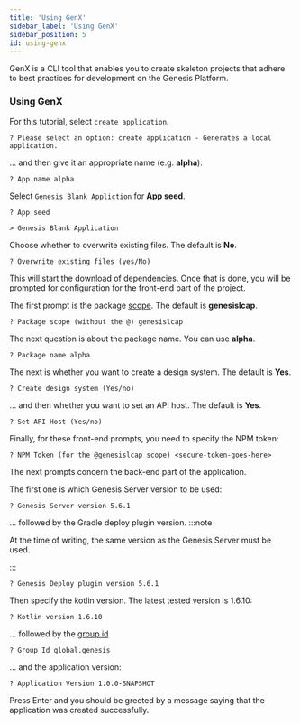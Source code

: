 ```yaml
---
title: 'Using GenX'
sidebar_label: 'Using GenX'
sidebar_position: 5
id: using-genx
---
```


GenX is a CLI tool that enables you to create skeleton projects that adhere to best practices for development on the Genesis Platform.

### Using GenX

For this tutorial, select `create application`.
```shell
? Please select an option: create application - Generates a local application. 
```

... and then give it an appropriate name (e.g. **alpha**):
```shell
? App name alpha 
```

Select `Genesis Blank Appliction` for **App seed**.
```shell
? App seed 

> Genesis Blank Application 
```

Choose whether to overwrite existing files. The default is **No**.
```shell
? Overwrite existing files (yes/No)
```

This will start the download of dependencies. Once that is done, you will be prompted for configuration for the front-end part of the project.

The first prompt is the package [scope](https://docs.npmjs.com/cli/v8/using-npm/scope). The default is **genesislcap**.
```shell
? Package scope (without the @) genesislcap 
```

The next question is about the package name. You can use **alpha**.
```shell
? Package name alpha 
```

The next is whether you want to create a design system. The default is **Yes**.
```shell
? Create design system (Yes/no)
```

... and then whether you want to set an API host. The default is **Yes**.
```shell
? Set API Host (Yes/no) 
```

Finally, for these front-end prompts, you need to specify the NPM token:
```shell
? NPM Token (for the @genesislcap scope) <secure-token-goes-here> 
```

The next prompts concern the back-end part of the application.

The first one is which Genesis Server version to be used:
```shell
? Genesis Server version 5.6.1 
```

... followed by the Gradle deploy plugin version.
:::note

At the time of writing, the same version as the Genesis Server must be used.

:::

```shell
? Genesis Deploy plugin version 5.6.1 
```

Then specify the kotlin version. The latest tested version is 1.6.10:
```shell
? Kotlin version 1.6.10 
```

... followed by the [group id](https://maven.apache.org/guides/mini/guide-naming-conventions.html)
```shell
? Group Id global.genesis 
```

... and the application version:
```shell
? Application Version 1.0.0-SNAPSHOT 
```

Press Enter and you should be greeted by a message saying that the application was created successfully.
